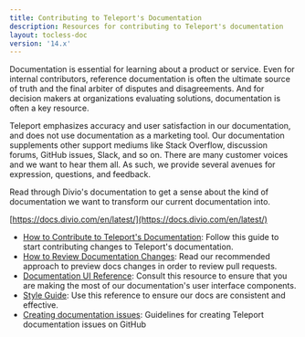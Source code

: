 ```yaml
---
title: Contributing to Teleport's Documentation
description: Resources for contributing to Teleport's documentation
layout: tocless-doc
version: '14.x'
---
```


Documentation is essential for learning about a product or service. Even for
internal contributors, reference documentation is often the ultimate source of
truth and the final arbiter of disputes and disagreements. And for decision
makers at organizations evaluating solutions, documentation is often a key
resource.

Teleport emphasizes accuracy and user satisfaction in our documentation, and
does not use documentation as a marketing tool. Our documentation supplements
other support mediums like Stack Overflow, discussion forums, GitHub issues,
Slack, and so on. There are many customer voices and we want to hear them all.
As such, we provide several avenues for expression, questions, and feedback.

<Tip>
  Read through Divio's documentation to get a sense about
  the kind of documentation we want to transform our current documentation into.

  [https://docs.divio.com/en/latest/](https://docs.divio.com/en/latest/)
</Tip>

- [How to Contribute to Teleport's
  Documentation](/ver/14.x/contributing/documentation/how-to-contribute): Follow this guide to
  start contributing changes to Teleport's documentation.
- [How to Review Documentation Changes](/ver/14.x/contributing/documentation/reviewing-docs):
  Read our recommended approach to preview docs changes in order to review pull
  requests.
- [Documentation UI Reference](/ver/14.x/contributing/documentation/reference): Consult this
  resource to ensure that you are making the most of our documentation's user
  interface components.
- [Style Guide](/ver/14.x/contributing/documentation/style-guide): Use this reference to ensure
  our docs are consistent and effective.
- [Creating documentation issues](/ver/14.x/contributing/documentation/issues): Guidelines for
  creating Teleport documentation issues on GitHub

